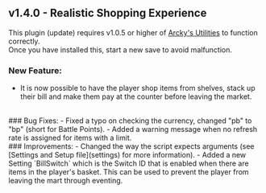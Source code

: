 ## v1.4.0 - Realistic Shopping Experience

<Callout type="attention" blend="light"> This plugin (update) requires v1.0.5 or higher of [Arcky's Utilities](https://drive.google.com/file/d/19xrRavd1CpbC0p1UQtOUZzuEeHL_WHB5/view?usp=sharing) to function correctly.<br/>
Once you have installed this, start a new save to avoid malfunction.</Callout>

### New Feature:
- It is now possible to have the player shop items from shelves, stack up their bill and make them pay at the counter before leaving the market.
<br/>
### Bug Fixes:
- Fixed a typo on checking the currency, changed "pb" to "bp" (short for Battle Points).
- Added a warning message when no refresh rate is assigned for items with a limit.
<br/>
### Improvements:
- Changed the way the script expects arguments (see [Settings and Setup file](settings) for more information).
- Added a new Setting `BillSwitch` which is the Switch ID that is enabled when there are items in the player's basket. This can be used to prevent the player from leaving the mart through eventing.